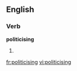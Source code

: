 ==English==

===Verb===
'''politicising'''

# {{third-person singular of|[[politicise]]}}

[[fr:politicising]]
[[vi:politicising]]